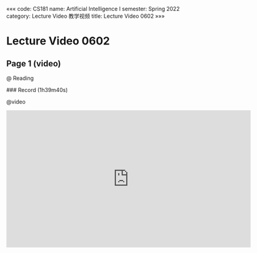 «««
code: CS181
name: Artificial Intelligence I
semester: Spring 2022
category: Lecture Video 教学视频
title: Lecture Video 0602
»»»

# Lecture Video 0602

## Page 1 (video)

@ Reading

<div class="markdown-body">
### Record (1h39m40s)
</div>

@video

<iframe src="https://sbfull.com/e/rji11ylex6ki.html" frameborder=0 marginwidth=0 marginheight=0 scrolling=no width=640 height=360 allowfullscreen></iframe>

